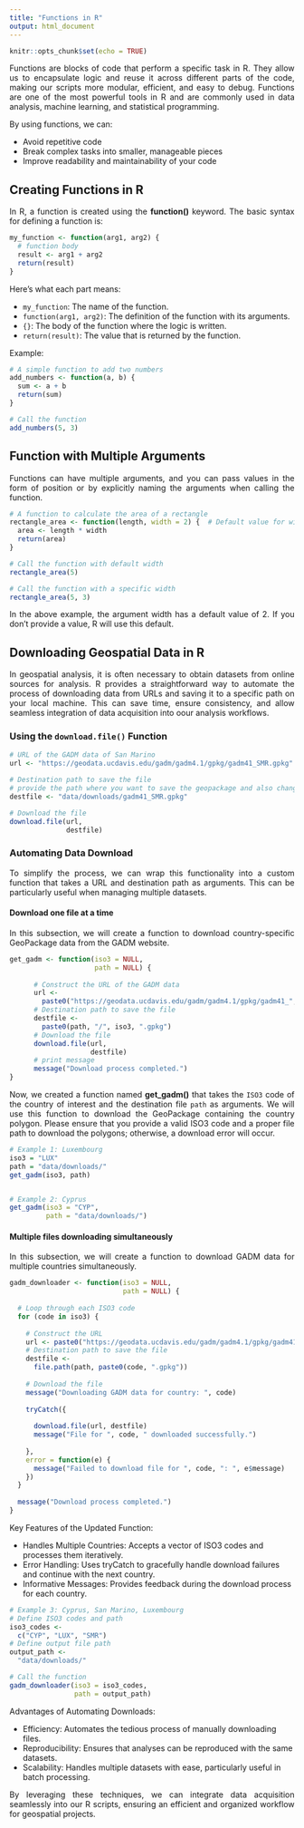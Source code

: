 ```yaml
---
title: "Functions in R"
output: html_document
---
```


```r
knitr::opts_chunk$set(echo = TRUE)
```

<style> p { text-align: justify; } </style>

Functions are blocks of code that perform a specific task in R. They allow us to encapsulate logic and reuse it across different parts of the code, making our scripts more modular, efficient, and easy to debug. Functions are one of the most powerful tools in R and are commonly used in data analysis, machine learning, and statistical programming.

By using functions, we can:

- Avoid repetitive code
- Break complex tasks into smaller, manageable pieces
- Improve readability and maintainability of your code

## **Creating Functions in R**

In R, a function is created using the **function()** keyword. The basic syntax for defining a function is:

```r

my_function <- function(arg1, arg2) {
  # function body
  result <- arg1 + arg2
  return(result)
}
```

Here’s what each part means:

- `my_function`: The name of the function.
- `function(arg1, arg2)`: The definition of the function with its arguments.
- `{}`: The body of the function where the logic is written.
- `return(result)`: The value that is returned by the function.

Example: 

```r

# A simple function to add two numbers
add_numbers <- function(a, b) {
  sum <- a + b
  return(sum)
}

# Call the function
add_numbers(5, 3)
```

## **Function with Multiple Arguments**

Functions can have multiple arguments, and you can pass values in the form of position or by explicitly naming the arguments when calling the function.

```r

# A function to calculate the area of a rectangle
rectangle_area <- function(length, width = 2) {  # Default value for width
  area <- length * width
  return(area)
}

# Call the function with default width
rectangle_area(5)

# Call the function with a specific width
rectangle_area(5, 3)
```

In the above example, the argument width has a default value of 2. If you don't provide a value, R will use this default.

## **Downloading Geospatial Data in R**

In geospatial analysis, it is often necessary to obtain datasets from online sources for analysis. R provides a straightforward way to automate the process of downloading data from URLs and saving it to a specific path on your local machine. This can save time, ensure consistency, and allow seamless integration of data acquisition into oour analysis workflows.

### **Using the `download.file()` Function**

```r

# URL of the GADM data of San Marino
url <- "https://geodata.ucdavis.edu/gadm/gadm4.1/gpkg/gadm41_SMR.gpkg"

# Destination path to save the file
# provide the path where you want to save the geopackage and also change the name of the file
destfile <- "data/downloads/gadm41_SMR.gpkg"

# Download the file
download.file(url,
              destfile)

```


### **Automating Data Download**

To simplify the process, we can wrap this functionality into a custom function that takes a URL and destination path as arguments. This can be particularly useful when managing multiple datasets.

#### **Download one file at a time**

In this subsection, we will create a function to download country-specific GeoPackage data from the GADM website.

```r

get_gadm <- function(iso3 = NULL,
                     path = NULL) {
      
      # Construct the URL of the GADM data
      url <- 
        paste0("https://geodata.ucdavis.edu/gadm/gadm4.1/gpkg/gadm41_", iso3, ".gpkg")
      # Destination path to save the file
      destfile <- 
        paste0(path, "/", iso3, ".gpkg")
      # Download the file
      download.file(url,
                    destfile)
      # print message
      message("Download process completed.")
}
```

Now, we created a function named **get_gadm()** that takes the `ISO3` code of the country of interest and the destination file `path` as arguments. We will use this function to download the GeoPackage containing the country polygon. Please ensure that you provide a valid ISO3 code and a proper file path to download the polygons; otherwise, a download error will occur.

```r

# Example 1: Luxembourg
iso3 = "LUX"
path = "data/downloads/"
get_gadm(iso3, path)


# Example 2: Cyprus
get_gadm(iso3 = "CYP",
         path = "data/downloads/")

```

#### **Multiple files downloading simultaneously**

In this subsection, we will create a function to download GADM data for multiple countries simultaneously.

```r

gadm_downloader <- function(iso3 = NULL,
                            path = NULL) {
  
  # Loop through each ISO3 code
  for (code in iso3) {
    
    # Construct the URL
    url <- paste0("https://geodata.ucdavis.edu/gadm/gadm4.1/gpkg/gadm41_", code, ".gpkg")
    # Destination path to save the file
    destfile <- 
      file.path(path, paste0(code, ".gpkg"))
    
    # Download the file
    message("Downloading GADM data for country: ", code)
    
    tryCatch({
      
      download.file(url, destfile)
      message("File for ", code, " downloaded successfully.")
      
    }, 
    error = function(e) {
      message("Failed to download file for ", code, ": ", e$message)
    })
  }
  
  message("Download process completed.")
}

```

Key Features of the Updated Function:

- Handles Multiple Countries: Accepts a vector of ISO3 codes and processes them iteratively.
- Error Handling: Uses tryCatch to gracefully handle download failures and continue with the next country.
- Informative Messages: Provides feedback during the download process for each country.

```r

# Example 3: Cyprus, San Marino, Luxembourg
# Define ISO3 codes and path
iso3_codes <- 
  c("CYP", "LUX", "SMR")
# Define output file path
output_path <- 
  "data/downloads/"

# Call the function
gadm_downloader(iso3 = iso3_codes,
                path = output_path)

```
Advantages of Automating Downloads:

- Efficiency: Automates the tedious process of manually downloading files.
- Reproducibility: Ensures that analyses can be reproduced with the same datasets.
- Scalability: Handles multiple datasets with ease, particularly useful in batch processing.

By leveraging these techniques, we can integrate data acquisition seamlessly into our R scripts, ensuring an efficient and organized workflow for geospatial projects.


